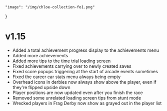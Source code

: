 	"image": "/img/chloe-collection-fo1.png"
}

# v1.15

- Added a total achievement progress display to the achievements menu
- Added more achievements
- Added more tips to the time trial loading screen
- Fixed achievements carrying over to newly created saves
- Fixed score popups triggering at the start of arcade events sometimes
- Fixed the career car stats menu always being empty
- Overhead icons in derbies now always show above the player, even if they're flipped upside down
- Player positions are now updated even after you finish the race
- Removed some unrelated loading screen tips from stunt mode
- Wrecked players in Frag Derby now show as grayed out in the player list
